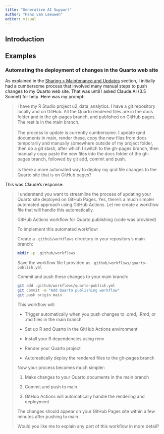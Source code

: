 ```yaml
---
title: "Generative AI Support"
author: "Hans van Leeuwen"
editor: visual
---
```


## Introduction

## Examples

### Automating the deployment of changes in the Quarto web site

As explained in the [Sharing \> Maintenance and Updates](sharing.qmd#maintenance-and-updates) section, I initially had a cumbersome process that involved many manual steps to push changes to my Quarto web site. That was until I asked Claude.AI (3.5 Sonnet) for help. Here was my prompt:\

> I have my R Studio project u2_data_analytics. I have a git repository locally and on GitHub. All the Quarto rendered files are in the docs folder and in the gh-pages branch, and published on GitHub pages. The rest is in the main branch. \
> \
> The process to update is currently cumbersome. I update qmd documents in main, render these, copy the new files from docs temporarily and manually somewhere outside of my project folder, then do a git stash, after which I switch to the gh-pages branch, then manually copy paste the new files into the docs folder of the gh-pages branch, followed by git add, commit and push. \
> \
> Is there a more automated way to deploy my qnd file changes to the Quarto site that is on GitHub pages?

This was Claude's response:

> I understand you want to streamline the process of updating your Quarto site deployed on GitHub Pages. Yes, there's a much simpler automated approach using GitHub Actions. Let me create a workflow file that will handle this automatically.
>
> GitHub Actions workflow for Quarto publishing (code was provided)
>
> To implement this automated workflow:
>
> Create a `.github/workflows` directory in your repository's main branch:
>
> ``` bash
> mkdir -p .github/workflows
> ```
>
> Save the workflow file I provided as `.github/workflows/quarto-publish.yml`
>
> Commit and push these changes to your main branch:
>
> ``` bash
> git add .github/workflows/quarto-publish.yml
> git commit -m "Add Quarto publishing workflow"
> git push origin main
> ```
>
> This workflow will:
>
> -   Trigger automatically when you push changes to .qmd, .Rmd, or .md files in the main branch
>
> -   Set up R and Quarto in the GitHub Actions environment
>
> -   Install your R dependencies using renv
>
> -   Render your Quarto project
>
> -   Automatically deploy the rendered files to the gh-pages branch
>
> Now your process becomes much simpler:
>
> 1.  Make changes to your Quarto documents in the main branch
>
> 2.  Commit and push to main
>
> 3.  GitHub Actions will automatically handle the rendering and deployment
>
> The changes should appear on your GitHub Pages site within a few minutes after pushing to main.
>
> Would you like me to explain any part of this workflow in more detail?
